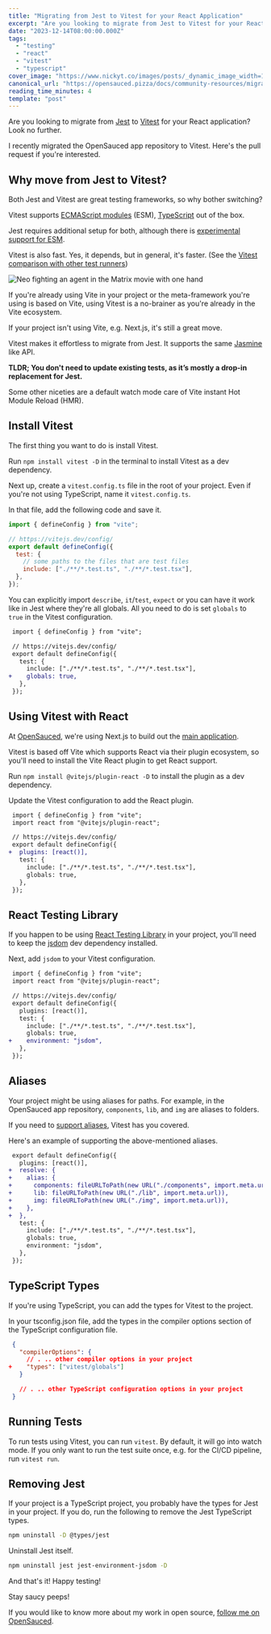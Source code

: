 ```yaml
---
title: "Migrating from Jest to Vitest for your React Application"
excerpt: "Are you looking to migrate from Jest to Vitest for your React application? Look no further.  I..."
date: "2023-12-14T08:00:00.000Z"
tags:
  - "testing"
  - "react"
  - "vitest"
  - "typescript"
cover_image: "https://www.nickyt.co/images/posts/_dynamic_image_width=1000,height=420,fit=cover,gravity=auto,format=auto_https%3A%2F%2Fdev-to-uploads.s3.amazonaws.com%2Fuploads%2Farticles%2F9sw5ndr7n4igncjp3y53.png"
canonical_url: "https://opensauced.pizza/docs/community-resources/migrating-from-jest-to-vitest-for-your-react-application/"
reading_time_minutes: 4
template: "post"
---
```



Are you looking to migrate from [Jest](https://jestjs.io) to [Vitest](https://vitest.dev) for your React application? Look no further.

I recently migrated the OpenSauced app repository to Vitest. Here's the pull request if you're interested.

<Embed url="https://github.com/open-sauced/app/pull/2296" />

## Why move from Jest to Vitest?

Both Jest and Vitest are great testing frameworks, so why bother switching?

Vitest supports [ECMAScript modules](https://developer.mozilla.org/en-US/docs/Web/JavaScript/Guide/Modules) (ESM), [TypeScript](https://typescriptlang.org) out of the box.

Jest requires additional setup for both, although there is [experimental support for ESM](https://jestjs.io/docs/ecmascript-modules).

Vitest is also fast. Yes, it depends, but in general, it's faster. (See the [Vitest comparison with other test runners](https://vitest.dev/guide/comparisons.html#comparisons-with-other-test-runners))

![Neo fighting an agent in the Matrix movie with one hand](https://media.giphy.com/media/mSXSC0vivvygw/giphy.gif)

If you're already using Vite in your project or the meta-framework you're using is based on Vite, using Vitest is a no-brainer as you're already in the Vite ecosystem.

If your project isn't using Vite, e.g. Next.js, it's still a great move.

Vitest makes it effortless to migrate from Jest. It supports the same [Jasmine](https://jasmine.github.io/) like API.

**TLDR; You don't need to update existing tests, as it’s mostly a drop-in replacement for Jest.**

Some other niceties are a default watch mode care of Vite instant Hot Module Reload (HMR).

## Install Vitest

The first thing you want to do is install Vitest.

<Embed url="https://github.com/vitest-dev/vitest" />

Run `npm install vitest -D` in the terminal to install Vitest as a dev dependency.

Next up, create a `vitest.config.ts` file in the root of your project. Even if you're not using TypeScript, name it `vitest.config.ts`.

In that file, add the following code and save it.

```javascript
import { defineConfig } from "vite";

// https://vitejs.dev/config/
export default defineConfig({
  test: {
    // some paths to the files that are test files
    include: ["./**/*.test.ts", "./**/*.test.tsx"],
  },
});
```

You can explicitly import `describe`, `it`/`test`, `expect` or you can have it work like in Jest where they're all globals. All you need to do is set `globals` to `true` in the Vitest configuration.

```diff
 import { defineConfig } from "vite";

 // https://vitejs.dev/config/
 export default defineConfig({
   test: {
     include: ["./**/*.test.ts", "./**/*.test.tsx"],
+    globals: true,
   },
 });
```

## Using Vitest with React

At [OpenSauced](https://dev.to/opensauced), we're using Next.js to build out the [main application](https://app.opensauced.pizza).

Vitest is based off Vite which supports React via their plugin ecosystem, so you'll need to install the Vite React plugin to get React support.

Run `npm install @vitejs/plugin-react -D` to install the plugin as a dev dependency.

Update the Vitest configuration to add the React plugin.

```diff
 import { defineConfig } from "vite";
 import react from "@vitejs/plugin-react";

 // https://vitejs.dev/config/
 export default defineConfig({
+  plugins: [react()],
   test: {
     include: ["./**/*.test.ts", "./**/*.test.tsx"],
     globals: true,
   },
 });
```

## React Testing Library

If you happen to be using [React Testing Library](https://testing-library.com/docs/react-testing-library/intro/) in your project, you'll need to keep the [jsdom](https://github.com/jsdom/jsdom) dev dependency installed.

Next, add `jsdom` to your Vitest configuration.

```diff
 import { defineConfig } from "vite";
 import react from "@vitejs/plugin-react";

 // https://vitejs.dev/config/
 export default defineConfig({
   plugins: [react()],
   test: {
     include: ["./**/*.test.ts", "./**/*.test.tsx"],
     globals: true,
+    environment: "jsdom",
   },
 });
```

## Aliases

Your project might be using aliases for paths. For example, in the OpenSauced app repository, `components`, `lib`, and `img` are aliases to folders.

If you need to [support aliases](https://vitest.dev/config/#alias), Vitest has you covered.

Here's an example of supporting the above-mentioned aliases.

```diff
 export default defineConfig({
   plugins: [react()],
+  resolve: {
+    alias: {
+      components: fileURLToPath(new URL("./components", import.meta.url)),
+      lib: fileURLToPath(new URL("./lib", import.meta.url)),
+      img: fileURLToPath(new URL("./img", import.meta.url)),
+    },
+  },
   test: {
     include: ["./**/*.test.ts", "./**/*.test.tsx"],
     globals: true,
     environment: "jsdom",
   },
 });
```

## TypeScript Types

If you're using TypeScript, you can add the types for Vitest to the project.

In your tsconfig.json file, add the types in the compiler options section of the TypeScript configuration file.

```json
 {
   "compilerOptions": {
     // . .. other compiler options in your project
+    "types": ["vitest/globals"]
   }

   // . .. other TypeScript configuration options in your project
 }

```

## Running Tests

To run tests using Vitest, you can run `vitest`. By default, it will go into watch mode. If you only want to run the test suite once, e.g. for the CI/CD pipeline, run `vitest run`.

## Removing Jest

If your project is a TypeScript project, you probably have the types for Jest in your project. If you do, run the following to remove the Jest TypeScript types.

```bash
npm uninstall -D @types/jest
```

Uninstall Jest itself.

```bash
npm uninstall jest jest-environment-jsdom -D
```

And that's it! Happy testing!

Stay saucy peeps!

If you would like to know more about my work in open source, [follow me on OpenSauced](https://oss.fyi/nickytonline).
